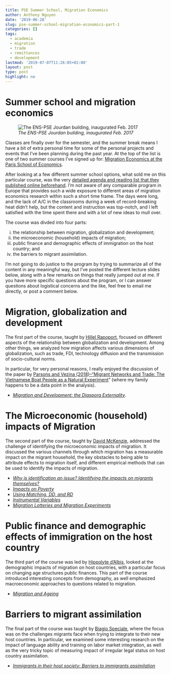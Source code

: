 ```yaml
---
title: PSE Summer School, Migration Economics
author: Anthony Nguyen
date: '2019-06-28'
slug: pse-summer-school-migration-economics-part-1
categories: []
tags:
  - academia
  - migration
  - trade
  - remittances
  - development
lastmod: '2019-07-07T11:26:05+02:00'
layout: post
type: post
highlight: no
---
```


# Summer school and migration economics
    
![*The ENS-PSE Jourdan building, inaugurated Feb. 2017*](/posts/2019-06-28-pse-summer-school-migration-economics-part-1_files/pse_jourdan.jpeg)
  
Classes are finally over for the semester, and the summer break means I have a bit of extra personal time for some of the personal projects and events that I've been planning during the past year. At the top of the list is one of two summer courses I've signed up for: [Migration Economics at the Paris School of Economics](https://www.parisschoolofeconomics.eu/en/teaching/pse-summer-school/migration-economics/).
    
After looking at a few different summer school options, what sold me on this particular course, was the very [detailed agenda and reading list that they published online beforehand](https://github.com/anguyen1210/pse-migration-summer-2019/blob/master/migration-economics-sumschool-pse-2019.pdf). I'm not aware of any comparable program in Europe that provides such a wide exposure to different areas of migration economics research within such a short time frame. The days were long, and the lack of A/C in the classrooms during a week of record-breaking heat didn't help, but the content and instruction was top-notch, and I left satisfied with the time spent there and with a lot of new ideas to mull over. 

The course was divded into four parts:  
  
i.  the relationship between migration, globalization and development;   
ii.  the microeconomic (household) impacts of migration;    
iii.  public finance and demographic effects of immigration on the host country; and    
iv.  the barriers to migrant assimilation.  
  
I'm not going to do justice to the program by trying to summarize all of the content in any meaningful way, but I've posted the different lecture slides below, along with a few remarks on things that really jumped out at me. If you have more specific questions about the program, or I can answer questions about logistical concerns and the like, feel free to email me directly, or post a comment below. 

# Migration, globalization and development
  
The first part of the course, taught by [Hillel Rapoport](http://www.parisschoolofeconomics.eu/en/rapoport-hillel/), focused on different aspects of the relationship between globalization and development. Among other things, we analyzed how migration affects various dimensions of globalization, such as trade, FDI, technology diffusion and the transmission of socio-cultural norms.
    
In particular, for very personal reasons, I really enjoyed the discussion of the paper by [Parsons and Vezina (2018)--"Migrant Networks and Trade: The Vietnamese Boat People as a Natural Experiment](https://onlinelibrary.wiley.com/doi/abs/10.1111/ecoj.12457)” (where my family happens to be a data point in the analysis).  

* [*Migration and Development: the Diaspora Externality*](https://github.com/anguyen1210/pse-migration-summer-2019/blob/master/Rapoport_Day01.pdf).
  
# The Microeconomic (household) impacts of Migration
  
The second part of the course, taught by [David McKenzie](https://sites.google.com/site/decrgdmckenzie/), addressed the challenge of identifying the microeconomic impacts of migration. It discussed the various channels through which migration has a measurable impact on the migrant household, the key obstacles to being able to attribute effects to migration itself, and different empirical methods that can be used to identify the impacts of migration. 
  
* [*Why is identification an issue? Identifying the impacts on migrants themselves?*](https://github.com/anguyen1210/pse-migration-summer-2019/blob/master/DMLecture1_2019.pptx)
* [*Impacts on Poverty*](https://github.com/anguyen1210/pse-migration-summer-2019/blob/master/DMLecture2_2019.pptx)
* [*Using Matching, DD, and RD*](https://github.com/anguyen1210/pse-migration-summer-2019/blob/master/DMLecture3_2019.pptx)
* [*Instrumental Variables*](https://github.com/anguyen1210/pse-migration-summer-2019/blob/master/DMLecture4_2019.pptx)
* [*Migration Lotteries and Migration Experiments*](https://github.com/anguyen1210/pse-migration-summer-2019/blob/master/DMLecture5_2019.pptx)
  
# Public finance and demographic effects of immigration on the host country

The third part of the course was led by [Hippolyte d'Albis](http://www.parisschoolofeconomics.eu/en/d-albis-hippolyte/), looked at the demographic impacts of migration on host countries, with a particular focus on changing age structures public finances. This part of the course introduced interesting concepts from demography, as well emphasized macroeconomic approaches to questions related to migration.
  
* [*Migration and Ageing*](https://github.com/anguyen1210/pse-migration-summer-2019/blob/master/dalbis_slidesHA19.pdf)

# Barriers to migrant assimilation
  
The final part of the course was taught by [Biagio Speciale](http://www.parisschoolofeconomics.eu/en/speciale-biagio/), where the focus was on the challenges migrants face when trying to integrate to their new host countries. In particular, we examined some interesting research on the impact of language ability and training on labor market integration, as well as the very tricky topic of measuring impact of irregular legal status on host country assimilation.  

* [*Immigrants in their host society: Barriers to immigrants assimilation*](https://github.com/anguyen1210/pse-migration-summer-2019/blob/master/Biagio_Speciale_PSE_Summer_School_2019.pdf)
  
